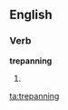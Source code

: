 ==English==

{{rfp}}

===Verb===
'''trepanning'''

# {{present participle of|[[trepan]]}}

[[ta:trepanning]]